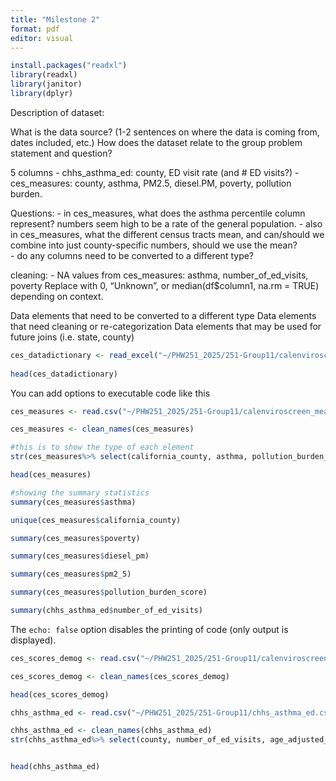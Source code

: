 ```yaml
---
title: "Milestone 2"
format: pdf
editor: visual
---
```


```r

install.packages("readxl")
library(readxl)
library(janitor)
library(dplyr)


```


Description of dataset:

What is the data source? (1-2 sentences on where the data is coming from, dates included, etc.)
How does the dataset relate to the group problem statement and question?


5 columns 
- chhs_asthma_ed: county, ED visit rate (and # ED visits?)
- ces_measures: county, asthma, PM2.5, diesel.PM, poverty, pollution burden. 


Questions: 
- in ces_measures, what does the asthma percentile column represent? numbers seem high to be a rate of the general population. 
- also in ces_measures, what the different census tracts mean, and can/should we combine into just county-specific numbers, should we use the mean?  
- do any columns need to be converted to a different type?

cleaning: 
- NA values from ces_measures: asthma, number_of_ed_visits, poverty  Replace with 0, "Unknown", or median(df$column1, na.rm = TRUE) depending on context.

Data elements that need to be converted to a different type
Data elements that need cleaning or re-categorization
Data elements that may be used for future joins (i.e. state, county)

```r

ces_datadictionary <- read_excel("~/PHW251_2025/251-Group11/calenviroscreen_datadictionary.xlsx")
  
head(ces_datadictionary)
```

You can add options to executable code like this

```r
ces_measures <- read.csv("~/PHW251_2025/251-Group11/calenviroscreen_measures_2021.csv")

ces_measures <- clean_names(ces_measures)

#this is to show the type of each element
str(ces_measures%>% select(california_county, asthma, pollution_burden_score, pm2_5, diesel_pm, poverty))

head(ces_measures)
```

```r
#showing the summary statistics
summary(ces_measures$asthma)

```

```r

unique(ces_measures$california_county)
```

```r
summary(ces_measures$poverty)
```

```r
summary(ces_measures$diesel_pm)
```

```r
summary(ces_measures$pm2_5)
```

```r
summary(ces_measures$pollution_burden_score)
```


```r
summary(chhs_asthma_ed$number_of_ed_visits)
```


The `echo: false` option disables the printing of code (only output is displayed).

```r
ces_scores_demog <- read.csv("~/PHW251_2025/251-Group11/calenviroscreen_scores_demog_2021.csv")

ces_scores_demog <- clean_names(ces_scores_demog)

head(ces_scores_demog)
```
```r
chhs_asthma_ed <- read.csv("~/PHW251_2025/251-Group11/chhs_asthma_ed.csv")

chhs_asthma_ed <- clean_names(chhs_asthma_ed)
str(chhs_asthma_ed%>% select(county, number_of_ed_visits, age_adjusted_ed_visit_rate))


head(chhs_asthma_ed)
```
```r

```

